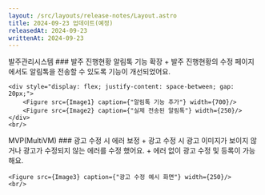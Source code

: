 ```yaml
---
layout: /src/layouts/release-notes/Layout.astro
title: 2024-09-23 업데이트(예정)
releasedAt: 2024-09-23
writtenAt: 2024-09-23
---
```



<Frame>
    <Badge style={'web'}>발주관리시스템</Badge>
    ### 발주 진행현황 알림톡 기능 확장
    + 발주 진행현황의 수정 페이지에서도 알림톡을 전송할 수 있도록 기능이 개선되었어요.

    <div style="display: flex; justify-content: space-between; gap: 20px;">
        <Figure src={Image1} caption={"알림톡 기능 추가"} width={700}/>
        <Figure src={Image2} caption={"실제 전송된 알림톡"} width={250}/>
    </div>
    <br/>
</Frame>

<Frame>
    <Badge style={'web'}>MVP(MultiVM)</Badge>
    ### 광고 수정 시 에러 보정
    + 광고 수정 시 광고 이미지가 보이지 않거나 광고가 수정되지 않는 에러를 수정 했어요.
    + 에러 없이 광고 수정 및 등록이 가능해요.

    <Figure src={Image3} caption={"광고 수정 예시 화면"} width={250}/>
    <br/>
</Frame>